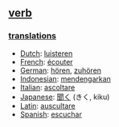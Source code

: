 == [[verb]] ==

=== [[translation]]s ===
*[[Dutch]]: [[luisteren]]
*[[French]]: [[écouter]]
*[[German]]: [[hören]], [[zuhören]]
*[[Indonesian]]: [[dengar|mendengarkan]]
*[[Italian]]: [[ascoltare]]
*[[Japanese]]: [[聞く]] (きく, kiku)
*[[Latin]]: [[auscultare]]
*[[Spanish]]: [[escuchar]]